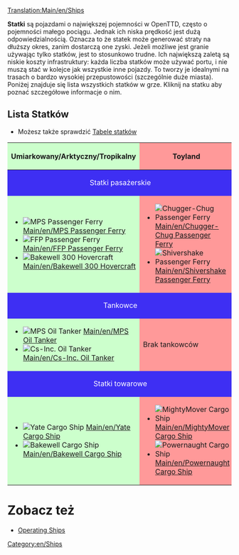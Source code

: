 [[Translation:Main/en/Ships]]{{pl/Spis treści}}



'''Statki''' są pojazdami o największej pojemności w OpenTTD, często o pojemności małego pociągu. Jednak ich niska prędkość jest dużą odpowiedzialnością. Oznacza to że statek może generować straty na dłuższy okres, zanim dostarczą one zyski. Jeżeli możliwe jest granie używając tylko statków, jest to stosunkowo trudne. Ich największą zaletą są niskie koszty infrastruktury: każda liczba statków może używać portu, i nie muszą stać w kolejce jak wszystkie inne pojazdy. To tworzy je idealnymi na trasach o bardzo wysokiej przepustowości (szczególnie duże miasta). Poniżej znajduje się lista wszystkich statków w grze. Kliknij na statku aby poznać szczegółowe informacje o nim.

==Lista Statków==
* Możesz także sprawdzić [[Main/en/Ship Comparison|Tabele statków]]

{|border="1" cellspacing="2" cellpadding="3" rules="all" style="margin:1em 1em 1em 0; border:solid 1px #AAAAAA;"
!width="50%" style="background: #ccffcc" | Umiarkowany/Arktyczny/Tropikalny
!width="50%" style="background: #ff9999" | Toyland
|-
! colspan="2" style="background: #3e2ff3; color:white" align="center" | Statki pasażerskie
|-
| style="background: #ccffcc" |
*[[File:en/Ferry.png|MPS Passenger Ferry]] [[Main/en/MPS Passenger Ferry]]
*[[File:en/Ferry.png|FFP Passenger Ferry]] [[Main/en/FFP Passenger Ferry]]
*[[File:en/Hovercraft.png|Bakewell 300 Hovercraft]] [[Main/en/Bakewell 300 Hovercraft]]
| style="background: #ff9999" |
*[[File:en/Toylandpassengership.png|Chugger-Chug Passenger Ferry]] [[Main/en/Chugger-Chug Passenger Ferry]]
*[[File:en/Toylandpassengership.png|Shivershake Passenger Ferry]] [[Main/en/Shivershake Passenger Ferry]]
|-
! colspan="2" style="background: #3e2ff3; color:white" align="center" | Tankowce
|-
| style="background: #ccffcc" |
*[[File:en/OilTanker.png|MPS Oil Tanker]] [[Main/en/MPS Oil Tanker]]
*[[File:en/OilTanker.png|Cs-Inc. Oil Tanker]] [[Main/en/Cs-Inc. Oil Tanker]]
| style="background: #ff9999" | Brak tankowców
|-
! colspan="2" style="background: #3e2ff3; color:white" align="center" | Statki towarowe
|-
| style="background: #ccffcc" |
*[[File:en/CargoShip.png|Yate Cargo Ship]] [[Main/en/Yate Cargo Ship]]
*[[File:en/CargoShip.png|Bakewell Cargo Ship]] [[Main/en/Bakewell Cargo Ship]]
| style="background: #ff9999" |
*[[File:en/Toylandcargoship.png|MightyMover Cargo Ship]] [[Main/en/MightyMover Cargo Ship]]
*[[File:en/Toylandcargoship.png|Powernaught Cargo Ship]] [[Main/en/Powernaught Cargo Ship]]
|}

=Zobacz też=
*[[Main/en/Waterway construction#Operating ships|Operating Ships]]


[[Category:en/Ships]]